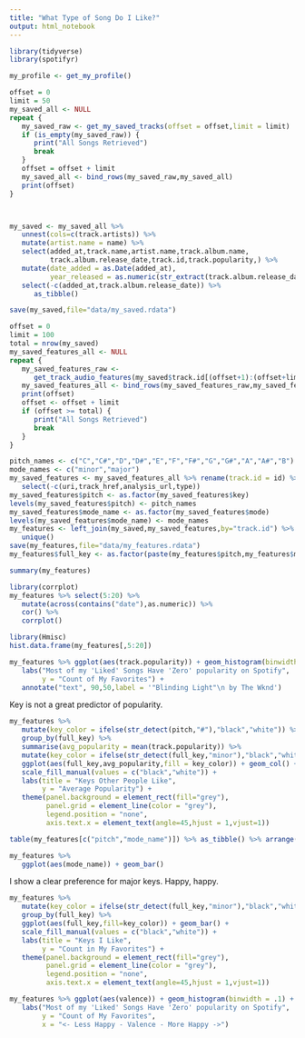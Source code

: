 ```yaml
---
title: "What Type of Song Do I Like?"
output: html_notebook
---
```


```r
library(tidyverse)
library(spotifyr)
```

```r
my_profile <- get_my_profile()

offset = 0
limit = 50
my_saved_all <- NULL
repeat {
   my_saved_raw <- get_my_saved_tracks(offset = offset,limit = limit)
   if (is_empty(my_saved_raw)) {
      print("All Songs Retrieved")
      break
   }
   offset = offset + limit
   my_saved_all <- bind_rows(my_saved_raw,my_saved_all)
   print(offset)
}



my_saved <- my_saved_all %>%
   unnest(cols=c(track.artists)) %>% 
   mutate(artist.name = name) %>% 
   select(added_at,track.name,artist.name,track.album.name,
          track.album.release_date,track.id,track.popularity,) %>% 
   mutate(date_added = as.Date(added_at),
          year_released = as.numeric(str_extract(track.album.release_date,"^\\d{4}"))) %>% 
   select(-c(added_at,track.album.release_date)) %>% 
      as_tibble()

save(my_saved,file="data/my_saved.rdata")
```


```r
offset = 0
limit = 100
total = nrow(my_saved)
my_saved_features_all <- NULL
repeat {
   my_saved_features_raw <-
      get_track_audio_features(my_saved$track.id[(offset+1):(offset+limit)])
   my_saved_features_all <- bind_rows(my_saved_features_raw,my_saved_features_all)
   print(offset)
   offset <- offset + limit
   if (offset >= total) {
      print("All Songs Retrieved")
      break
   }
}
```


```r
pitch_names <- c("C","C#","D","D#","E","F","F#","G","G#","A","A#","B")
mode_names <- c("minor","major")
my_saved_features <- my_saved_features_all %>% rename(track.id = id) %>% 
   select(-c(uri,track_href,analysis_url,type))
my_saved_features$pitch <- as.factor(my_saved_features$key)
levels(my_saved_features$pitch) <- pitch_names
my_saved_features$mode_name <- as.factor(my_saved_features$mode)
levels(my_saved_features$mode_name) <- mode_names
my_features <- left_join(my_saved,my_saved_features,by="track.id") %>% 
   unique() 
save(my_features,file="data/my_features.rdata")
my_features$full_key <- as.factor(paste(my_features$pitch,my_features$mode_name))

```

```r
summary(my_features)
```
```r
library(corrplot)
my_features %>% select(5:20) %>% 
   mutate(across(contains("date"),as.numeric)) %>% 
   cor() %>% 
   corrplot()
```

```r
library(Hmisc)
hist.data.frame(my_features[,5:20])
```

```r

my_features %>% ggplot(aes(track.popularity)) + geom_histogram(binwidth = 10) +
   labs("Most of my 'Liked' Songs Have 'Zero' popularity on Spotify",
        y = "Count of My Favorites") + 
   annotate("text", 90,50,label = '"Blinding Light"\n by The Wknd')

```


Key is not a great predictor of popularity.
```r
my_features %>% 
   mutate(key_color = ifelse(str_detect(pitch,"#"),"black","white")) %>% 
   group_by(full_key) %>% 
   summarise(avg_popularity = mean(track.popularity)) %>% 
   mutate(key_color = ifelse(str_detect(full_key,"minor"),"black","white")) %>% 
   ggplot(aes(full_key,avg_popularity,fill = key_color)) + geom_col() +
   scale_fill_manual(values = c("black","white")) +
   labs(title = "Keys Other People Like",
        y = "Average Popularity") + 
   theme(panel.background = element_rect(fill="grey"),
         panel.grid = element_line(color = "grey"),
         legend.position = "none",
         axis.text.x = element_text(angle=45,hjust = 1,vjust=1))

```

```r
table(my_features[c("pitch","mode_name")]) %>% as_tibble() %>% arrange(desc(n))
```

```r
my_features %>% 
   ggplot(aes(mode_name)) + geom_bar()
```

I show a clear preference for major keys. Happy, happy.
```r
my_features %>% 
   mutate(key_color = ifelse(str_detect(full_key,"minor"),"black","white")) %>% 
   group_by(full_key) %>% 
   ggplot(aes(full_key,fill=key_color)) + geom_bar() + 
   scale_fill_manual(values = c("black","white")) +
   labs(title = "Keys I Like",
        y = "Count in My Favorites") + 
   theme(panel.background = element_rect(fill="grey"),
         panel.grid = element_line(color = "grey"),
         legend.position = "none",
         axis.text.x = element_text(angle=45,hjust = 1,vjust=1))


```
```r
my_features %>% ggplot(aes(valence)) + geom_histogram(binwidth = .1) +
   labs("Most of my 'Liked' Songs Have 'Zero' popularity on Spotify",
        y = "Count of My Favorites",
        x = "<- Less Happy - Valence - More Happy ->")
```



```r


```

